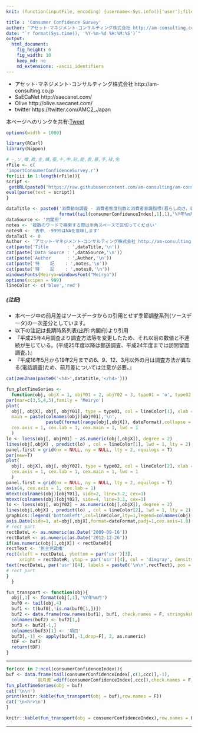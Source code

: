 ```yaml
---
knit: (function(inputFile, encoding) {username<-Sys.info()['user'];fileName<-'defaultPath.csv';pathToFile <-paste0('C:/Users/', username,'/Desktop/pathToCSV/');setwd(pathToFile);buf0<-read.csv(fileName,header = F,skip = 0,stringsAsFactor = F,check.names = F,fileEncoding = 'utf-8');timeStamp<-format(Sys.time(),'%Y%m%d%H%M%S');rmarkdown::render(inputFile, encoding = encoding, output_file = paste0('C:/Users/',username,buf0[2,1],'charts/','am-consulting.co.jp-consumerConfidenceSurvey.html')) })

title : 'Consumer Confidence Survey'
author: "アセット･マネジメント･コンサルティング株式会社 http://am-consulting.co.jp"
date: "`r format(Sys.time(), '%Y-%m-%d %H:%M:%S')`"
output: 
  html_document:
    fig_height: 6
    fig_width: 10
    keep_md: no
    md_extensions: -ascii_identifiers 
---
```

<link href="http://knowledgevault.saecanet.com/components/rmarkdown-html.css" rel="stylesheet">
<style>
.main-container {
	max-width: 1000px;
	margin-left: auto;
	margin-right: auto;
}

table{
 white-space: nowrap;
}
</style>

 - アセット･マネジメント･コンサルティング株式会社 http://am-consulting.co.jp
 - SaECaNet http://saecanet.com/
 - Olive http://olive.saecanet.com/
 - twitter https://twitter.com/AMC2_Japan

本ページへのリンクを共有:<a href="https://twitter.com/share" class="twitter-share-button" data-via="AMC2_Japan" data-size="large">Tweet</a> <script>!function(d,s,id){var js,fjs=d.getElementsByTagName(s)[0],p=/^http:/.test(d.location)?'http':'https';if(!d.getElementById(id)){js=d.createElement(s);js.id=id;js.src=p+'://platform.twitter.com/widgets.js';fjs.parentNode.insertBefore(js,fjs);}}(document, 'script', 'twitter-wjs');</script>

```r
options(width = 1000)
```

```r
library(RCurl)
library(Nippon)
```

```r
# ―,ソ,噂,欺,圭,構,蚕,十,申,貼,能,表,暴,予,禄,兔
rFile <- c(
'importConsumerConfidenceSurvey.r')
for(iii in 1:length(rFile)){
script <- 
 getURL(paste0('https://raw.githubusercontent.com/am-consulting/am-consulting.github.io/master/',rFile[iii]),ssl.verifypeer = F)
eval(parse(text = script))
}
```

```r
dataTitle <- paste0('消費動向調査 - 消費者態度指数と消費者意識指標(暮らし向き、収入の増え方、雇用環境、耐久消費財の買い時判断、資産価値) - ',
                    format(tail(consumerConfidenceIndex[,1],1),'%Y年%m月分'))
dataSource <- '内閣府'
notes <- '複数のワードで検索する際は半角スペースで区切ってください'
notes0 <- '表中、-9999はNAを意味します'
dataTail <- 0 
Author <- 'アセット･マネジメント･コンサルティング株式会社 http://am-consulting.co.jp'
cat(paste('Title       : ',dataTitle,'\n'))
cat(paste('Data Source : ',dataSource,'\n'))
cat(paste('Author      : ',Author,'\n'))
cat(paste('特    記    : ',notes,'\n'))
cat(paste('特    記    : ',notes0,'\n'))
windowsFonts(Meiryo=windowsFont("Meiryo"))
options(scipen = 999)
lineColor <- c('blue','red')
```

##### (注記)
- 本ページ中の前月差はソースデータからの引用とせず季節調整系列(ソースデータ)の一次差分としています。
- 以下の注記は長期時系列表(出所:内閣府)より引用
- 『平成25年4月調査より調査方法等を変更したため、それ以前の数値と不連続が生じている。(平成25年度以降は郵送調査、平成24年度までは訪問留置調査。)』
- 『平成16年5月から19年2月までの6、9、12、3月以外の月は調査方法が異なる(電話調査)ため、前月差については注意が必要。』	


```r
cat(zen2han(paste0('<h4>',datatitle,'</h4>')))
```

```r
fun_plotTimeSeries <- 
  function(obj, objX = 1, objY01 = 2, objY02 = 3, type01 = 'o', type02 = 'h', dateFormat = '%Y-%m') {
par(mar=c(3,5,4,5),family = 'Meiryo')
plot(
  obj[, objX], obj[, objY01], type = type01, col = lineColor[1], xlab = '', ylab = '', xaxt = 'n', 
  main = paste(colnames(obj)[objY01],'\n', 
               paste0(format(range(obj[,objX]), dateFormat),collapse = '~'),'\nSource:',dataSource),
  cex.axis = 1, cex.lab = 1, cex.main = 1, lwd = 1
  )
lo <- loess(obj[, objY01] ~ as.numeric(obj[,objX]), degree = 2)
lines(obj[,objX] , predict(lo) , col = lineColor[1], lwd = 1, lty = 2)
panel.first = grid(nx = NULL, ny = NULL, lty = 2, equilogs = T)
par(new=T)
plot(
  obj[, objX], obj[, objY02], type = type02, col = lineColor[2], xlab = '', ylab = '', xaxt = 'n', yaxt = 'n', 
  cex.axis = 1, cex.lab = 1, cex.main = 1, lwd = 1
  )
panel.first = grid(nx = NULL, ny = NULL, lty = 2, equilogs = T)
axis(4, cex.axis = 1, cex.lab = 1)
mtext(colnames(obj)[objY01], side=2, line=3.2, cex=1)
mtext(colnames(obj)[objY02], side=4, line=3.2, cex=1)
lo <- loess(obj[, objY02] ~ as.numeric(obj[,objX]), degree = 2)
lines(obj[,objX] , predict(lo) , col = lineColor[2], lwd = 1, lty = 2)
graphics::legend('bottomleft',col=lineColor,lty=1,legend=colnames(obj)[objY01:objY02],cex=1,bty='n',lwd = 2)
axis.Date(side=1, at=obj[,objX],format=dateFormat,padj=1,cex.axis=1.0) 
# rect part
rectDateL <- as.numeric(as.Date('2009-09-16'))
rectDateR <- as.numeric(as.Date('2012-12-26'))
if(as.numeric(obj[1,objX]) < rectDateR){
rectText <- '民主党政権'
rect(xleft = rectDateL, ybottom = par('usr')[3], 
     xright = rectDateR, ytop = par('usr')[4], col = 'dimgray', density = 10, angle = 45)
text(rectDateL, par('usr')[4], labels = paste0('\n\n',rectText), pos = 4)
# rect part
}
  }
```

```r
fun_transport <- function(obj){
  obj[,1] <- format(obj[,1],'%Y年%m月')
  buf0 <- tail(obj,4)
  buf1 <- t(buf0[,!is.na(buf0[1,])])
  buf2 <- data.frame(row.names(buf1), buf1, check.names = F, stringsAsFactors = F, row.names = NULL)
  colnames(buf2) <- buf2[1,]
  buf3 <- buf2[-1,]
  colnames(buf3)[1] <- '項目'
  buf3[,-1] <- apply(buf3[,-1,drop=F], 2, as.numeric)
  tDF <- buf3
  return(tDF)
}
```
<hr>
```r
for(ccc in 2:ncol(consumerConfidenceIndex)){
buf <- data.frame(tail(consumerConfidenceIndex[,c(1,ccc)],-1), 
           `前月差`=diff(consumerConfidenceIndex[,ccc]),check.names = F,stringsAsFactors = F)
fun_plotTimeSeries(obj = buf)
cat('\n\n')
print(knitr::kable(fun_transport(obj = buf),row.names = F))
cat('\n<hr>\n')
}
```

```r
knitr::kable(fun_transport(obj = consumerConfidenceIndex),row.names = F)
```

<hr>

<script>
  (function(i,s,o,g,r,a,m){i['GoogleAnalyticsObject']=r;i[r]=i[r]||function(){
  (i[r].q=i[r].q||[]).push(arguments)},i[r].l=1*new Date();a=s.createElement(o),
  m=s.getElementsByTagName(o)[0];a.async=1;a.src=g;m.parentNode.insertBefore(a,m)
  })(window,document,'script','https://www.google-analytics.com/analytics.js','ga');

  ga('create', 'UA-3077339-5', 'auto');
  ga('send', 'pageview');

</script>
